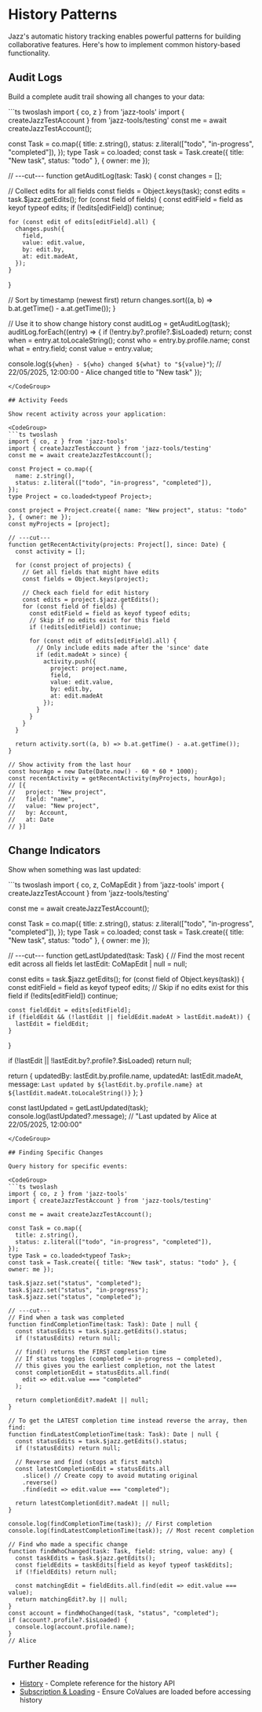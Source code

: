 
# History Patterns

Jazz's automatic history tracking enables powerful patterns for building collaborative features. Here's how to implement common history-based functionality.

## Audit Logs

Build a complete audit trail showing all changes to your data:

<CodeGroup>
```ts twoslash
import { co, z } from 'jazz-tools'
import { createJazzTestAccount } from 'jazz-tools/testing'
const me = await createJazzTestAccount();

const Task = co.map({
  title: z.string(),
  status: z.literal(["todo", "in-progress", "completed"]),
});
type Task = co.loaded<typeof Task>;
const task = Task.create({ title: "New task", status: "todo" }, { owner: me });

// ---cut---
function getAuditLog(task: Task) {
  const changes = [];

  // Collect edits for all fields
  const fields = Object.keys(task);
  const edits = task.$jazz.getEdits();
  for (const field of fields) {
    const editField = field as keyof typeof edits;
    if (!edits[editField]) continue;

    for (const edit of edits[editField].all) {
      changes.push({
        field,
        value: edit.value,
        by: edit.by,
        at: edit.madeAt,
      });
    }
  }

  // Sort by timestamp (newest first)
  return changes.sort((a, b) => b.at.getTime() - a.at.getTime());
}

// Use it to show change history
const auditLog = getAuditLog(task);
auditLog.forEach((entry) => {
  if (!entry.by?.profile?.$isLoaded) return;
  const when = entry.at.toLocaleString();
  const who = entry.by.profile.name;
  const what = entry.field;
  const value = entry.value;

  console.log(`${when} - ${who} changed ${what} to "${value}"`);
  // 22/05/2025, 12:00:00 - Alice changed title to "New task"
});
```
</CodeGroup>

## Activity Feeds

Show recent activity across your application:

<CodeGroup>
```ts twoslash
import { co, z } from 'jazz-tools'
import { createJazzTestAccount } from 'jazz-tools/testing'
const me = await createJazzTestAccount();

const Project = co.map({
  name: z.string(),
  status: z.literal(["todo", "in-progress", "completed"]),
});
type Project = co.loaded<typeof Project>;

const project = Project.create({ name: "New project", status: "todo" }, { owner: me });
const myProjects = [project];

// ---cut---
function getRecentActivity(projects: Project[], since: Date) {
  const activity = [];

  for (const project of projects) {
    // Get all fields that might have edits
    const fields = Object.keys(project);

    // Check each field for edit history
    const edits = project.$jazz.getEdits();
    for (const field of fields) {
      const editField = field as keyof typeof edits;
      // Skip if no edits exist for this field
      if (!edits[editField]) continue;

      for (const edit of edits[editField].all) {
        // Only include edits made after the 'since' date
        if (edit.madeAt > since) {
          activity.push({
            project: project.name,
            field,
            value: edit.value,
            by: edit.by,
            at: edit.madeAt
          });
        }
      }
    }
  }

  return activity.sort((a, b) => b.at.getTime() - a.at.getTime());
}

// Show activity from the last hour
const hourAgo = new Date(Date.now() - 60 * 60 * 1000);
const recentActivity = getRecentActivity(myProjects, hourAgo);
// [{
//   project: "New project",
//   field: "name",
//   value: "New project", 
//   by: Account,
//   at: Date
// }]
```
</CodeGroup>

## Change Indicators

Show when something was last updated:

<CodeGroup>
```ts twoslash
import { co, z, CoMapEdit } from 'jazz-tools'
import { createJazzTestAccount } from 'jazz-tools/testing'

const me = await createJazzTestAccount();

const Task = co.map({
  title: z.string(),
  status: z.literal(["todo", "in-progress", "completed"]),
});
type Task = co.loaded<typeof Task>;
const task = Task.create({ title: "New task", status: "todo" }, { owner: me });

// ---cut---
function getLastUpdated(task: Task) {
  // Find the most recent edit across all fields
  let lastEdit: CoMapEdit<unknown> | null = null;

  const edits = task.$jazz.getEdits();
  for (const field of Object.keys(task)) {
    const editField = field as keyof typeof edits;
    // Skip if no edits exist for this field
    if (!edits[editField]) continue;

    const fieldEdit = edits[editField];
    if (fieldEdit && (!lastEdit || fieldEdit.madeAt > lastEdit.madeAt)) {
      lastEdit = fieldEdit;
    }
  }

  if (!lastEdit || !lastEdit.by?.profile?.$isLoaded) return null;

  return {
    updatedBy: lastEdit.by.profile.name,
    updatedAt: lastEdit.madeAt,
    message: `Last updated by ${lastEdit.by.profile.name} at ${lastEdit.madeAt.toLocaleString()}`
  };
}

const lastUpdated = getLastUpdated(task);
console.log(lastUpdated?.message);
// "Last updated by Alice at 22/05/2025, 12:00:00"
```
</CodeGroup>

## Finding Specific Changes

Query history for specific events:

<CodeGroup>
```ts twoslash
import { co, z } from 'jazz-tools'
import { createJazzTestAccount } from 'jazz-tools/testing'

const me = await createJazzTestAccount();

const Task = co.map({
  title: z.string(),
  status: z.literal(["todo", "in-progress", "completed"]),
});
type Task = co.loaded<typeof Task>;
const task = Task.create({ title: "New task", status: "todo" }, { owner: me });

task.$jazz.set("status", "completed");
task.$jazz.set("status", "in-progress");
task.$jazz.set("status", "completed");

// ---cut---
// Find when a task was completed
function findCompletionTime(task: Task): Date | null {
  const statusEdits = task.$jazz.getEdits().status;
  if (!statusEdits) return null;
  
  // find() returns the FIRST completion time
  // If status toggles (completed → in-progress → completed), 
  // this gives you the earliest completion, not the latest
  const completionEdit = statusEdits.all.find(
    edit => edit.value === "completed"
  );
  
  return completionEdit?.madeAt || null;
}

// To get the LATEST completion time instead reverse the array, then find:
function findLatestCompletionTime(task: Task): Date | null {
  const statusEdits = task.$jazz.getEdits().status;
  if (!statusEdits) return null;
  
  // Reverse and find (stops at first match)
  const latestCompletionEdit = statusEdits.all
    .slice() // Create copy to avoid mutating original
    .reverse()
    .find(edit => edit.value === "completed");
  
  return latestCompletionEdit?.madeAt || null;
}

console.log(findCompletionTime(task)); // First completion
console.log(findLatestCompletionTime(task)); // Most recent completion

// Find who made a specific change
function findWhoChanged(task: Task, field: string, value: any) {
  const taskEdits = task.$jazz.getEdits();
  const fieldEdits = taskEdits[field as keyof typeof taskEdits];
  if (!fieldEdits) return null;
  
  const matchingEdit = fieldEdits.all.find(edit => edit.value === value);
  return matchingEdit?.by || null;
}
const account = findWhoChanged(task, "status", "completed");
if (account?.profile?.$isLoaded) {
  console.log(account.profile.name);
}
// Alice
```
</CodeGroup>

## Further Reading

- [History](/docs/key-features/history) - Complete reference for the history API
- [Subscription & Loading](/docs/core-concepts/subscription-and-loading) - Ensure CoValues are loaded before accessing history
